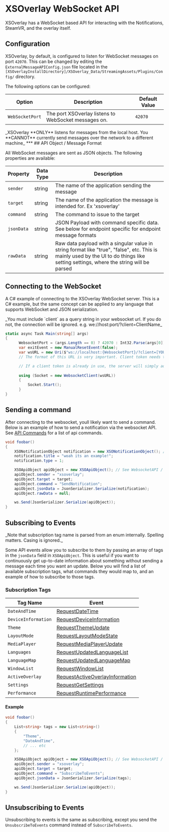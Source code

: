 
# XSOverlay WebSocket API

XSOverlay has a WebSocket based API for interacting with the Notifications, SteamVR, and the overlay itself.

## Configuration

XSOverlay, by default, is configured to listen for WebSocket messages on port `42070`. This can be changed by editing the `ExternalMessageAPIConfig.json` file located in the `[XSOverlayInstallDirectory]/XSOverlay_Data/StreamingAssets/Plugins/Config/` directory.

The following options can be configured:

| Option | Description | Default Value |
| --- | --- | --- |
| `WebSocketPort` | The port XSOverlay listens to WebSocket messages on. | `42070` |


<Callout type="warning">
_XSOverlay **ONLY** listens for messages from the local host. You **CANNOT** currently send messages over the network to a different machine_
</Callout>
***
## API Object / Message Format

All WebSocket messages are sent as JSON objects. The following properties are available:

| Property | Data Type | Description |
| --- | --- | --- |
| `sender` | string | The name of the application sending the message |
| `target` | string | The name of the application the message is intended for. Ex 'xsoverlay'|
| `command` | string | The command to issue to the target |
| `jsonData` | string | JSON Payload with command specific data. See below for endpoint specific for endpoint message formats |
| `rawData` | string | Raw data payload with a singular value in string format like "true", "false", etc. This is mainly used by the UI to do things like setting settings, where the string will be parsed|

## Connecting to the WebSocket
A C# example of connecting to the XSOverlay WebSocket server. This is a C# example, but the same concept can be applied to any language that supports WebSocket and JSON serialization.

<Callout type="warning">
_You must include `client` as a query string in your websocket url. If you do not, the connection will be ignored. e.g. we://host:port/?client=ClientName_
</Callout>

```cs copy filename="C#"
static async Task Main(string[] args)
{
      WebsocketPort = (args.Length == 0) ? 42070 : Int32.Parse(args[0]);
      var exitEvent = new ManualResetEvent(false);
      var wsURL = new Uri($"ws://localhost:{WebsocketPort}/?client=[YOURAPPNAMEHERE]");
      // The format of this URL is very important. Client token needs to be there and should be the name of your application, if a client token is not present, the server will reject the connection.

      // If a client token is already in use, the server will simply add it to a list. This means that if anything sends a message to your client token, it will be sent to everything in that list for the token.
      
      using (Socket = new WebsocketClient(wsURL))
      {
          Socket.Start();
      }
}
```

## Sending a command
After connecting to the websocket, youll likely want to send a command. Below is an example of how to send a notification via the websocket API.
See [API Commands](apicommands) for a list of api commands.

```cs copy filename="C#"
void foobar()
{
    XSONotificationObject notification = new XSONotificationObject(); // See WebsocketAPI / XSONotificationObject for more information
    notification.title = "woah its an example!";
    notification.type = 1;

    XSOApiObject apiObject = new XSOApiObject(); // See WebsocketAPI / XSOApiObject for more information
    apiObject.sender = "xsoverlay";
    apiObject.target = target;
    apiObject.command = "SendNotification";
    apiObject.jsonData = JsonSerializer.Serialize(notification);
    apiObject.rawData = null;

    ws.Send(JsonSerializer.Serialize(apiObject));
}
```

## Subscribing to Events
<Callout>
_Note that subscription tag name is parsed from an enum internally. Spelling matters. Casing is ignored._
</Callout>

Some API events allow you to subscribe to them by passing an array of tags in the `jsonData` field in `XSOApiObject`.
This is useful if you want to continuously get up-to-date information about something without sending a message each time you want an update.
Below you will find a list of available subscription tags, what commands they would map to, and an example of how to subscribe to those tags.

 
### Subscription Tags
| Tag Name | Event |
| --- | --- |
| `DateAndTime` | [RequestDateTime](apicommands#RequestDateTime) |
| `DeviceInformation` | [RequestDeviceInformation](apicommands#RequestDeviceInformation) |
| `Theme` | [RequestThemeUpdate](apicommands#RequestThemeUpdate) |
| `LayoutMode` | [RequestLayoutModeState](apicommands#RequestLayoutModeState) |
| `MediaPlayer` | [RequestMediaPlayerUpdate](apicommands#RequestMediaPlayerUpdate) |
| `Languages` | [RequestUpdatedLanguageList](apicommands#RequestUpdatedLanguageList) |
| `LanguageMap` | [RequestUpdatedLanguageMap](apicommands#RequestUpdatedLanguageMap) |
| `WindowList` | [RequestWindowList](apicommands#RequestWindowList) |
| `ActiveOverlay` | [RequestActiveOverlayInformation](apicommands#RequestActiveOverlayInformation) |
| `Settings` | [RequestGetSettings](apicommands#RequestGetSettings) |
| `Performance` | [RequestRuntimePerformance](apicommands#RequestRuntimePerformance) |

#### Example
```cs copy filename="C#"
void foobar()
{
    List<string> tags = new List<string>()
    {
        "Theme",
        "DateAndTime",
        // ... etc
    };

    XSOApiObject apiObject = new XSOApiObject(); // See WebsocketAPI / XSOApiObject for more information
    apiObject.sender = "xsoverlay";
    apiObject.target = target;
    apiObject.command = "SubscribeToEvents";
    apiObject.jsonData = JsonSerializer.Serialize(tags);

    ws.Send(JsonSerializer.Serialize(apiObject));
}
```

## Unsubscribing to Events
Unsubscribing to events is the same as subscribing, except you send the `UnsubscribeToEvents` command instead of `SubscribeToEvents`.
